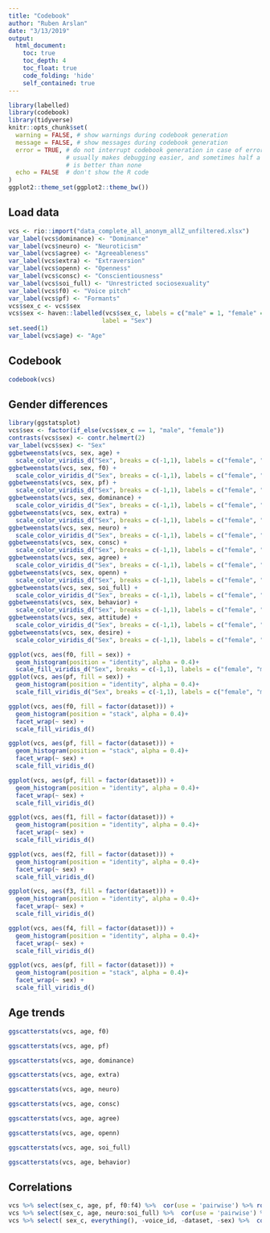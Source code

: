 ```yaml
---
title: "Codebook"
author: "Ruben Arslan"
date: "3/13/2019"
output:
  html_document:
    toc: true
    toc_depth: 4
    toc_float: true
    code_folding: 'hide'
    self_contained: true
---
```


```r
library(labelled)
library(codebook)
library(tidyverse)
knitr::opts_chunk$set(
  warning = FALSE, # show warnings during codebook generation
  message = FALSE, # show messages during codebook generation
  error = TRUE, # do not interrupt codebook generation in case of errors,
                # usually makes debugging easier, and sometimes half a codebook
                # is better than none
  echo = FALSE  # don't show the R code
)
ggplot2::theme_set(ggplot2::theme_bw())
```

## Load data

```r
vcs <- rio::import("data_complete_all_anonym_allZ_unfiltered.xlsx")
var_label(vcs$dominance) <- "Dominance"
var_label(vcs$neuro) <- "Neuroticism"
var_label(vcs$agree) <- "Agreeableness"
var_label(vcs$extra) <- "Extraversion"
var_label(vcs$openn) <- "Openness"
var_label(vcs$consc) <- "Conscientiousness"
var_label(vcs$soi_full) <- "Unrestricted sociosexuality"
var_label(vcs$f0) <- "Voice pitch"
var_label(vcs$pf) <- "Formants"
vcs$sex_c <- vcs$sex
vcs$sex <- haven::labelled(vcs$sex_c, labels = c("male" = 1, "female" = -1),
                          label = "Sex")
set.seed(1)
var_label(vcs$age) <- "Age"
```

## Codebook

```r
codebook(vcs)
```

## Gender differences
```r
library(ggstatsplot)
vcs$sex <- factor(if_else(vcs$sex_c == 1, "male", "female"))
contrasts(vcs$sex) <- contr.helmert(2)
var_label(vcs$sex) <- "Sex"
ggbetweenstats(vcs, sex, age) +
  scale_color_viridis_d("Sex", breaks = c(-1,1), labels = c("female", "male")) 
ggbetweenstats(vcs, sex, f0) +
  scale_color_viridis_d("Sex", breaks = c(-1,1), labels = c("female", "male")) 
ggbetweenstats(vcs, sex, pf) +
  scale_color_viridis_d("Sex", breaks = c(-1,1), labels = c("female", "male")) 
ggbetweenstats(vcs, sex, dominance) +
  scale_color_viridis_d("Sex", breaks = c(-1,1), labels = c("female", "male")) 
ggbetweenstats(vcs, sex, extra) +
  scale_color_viridis_d("Sex", breaks = c(-1,1), labels = c("female", "male")) 
ggbetweenstats(vcs, sex, neuro) +
  scale_color_viridis_d("Sex", breaks = c(-1,1), labels = c("female", "male")) 
ggbetweenstats(vcs, sex, consc) +
  scale_color_viridis_d("Sex", breaks = c(-1,1), labels = c("female", "male")) 
ggbetweenstats(vcs, sex, agree) +
  scale_color_viridis_d("Sex", breaks = c(-1,1), labels = c("female", "male")) 
ggbetweenstats(vcs, sex, openn) +
  scale_color_viridis_d("Sex", breaks = c(-1,1), labels = c("female", "male")) 
ggbetweenstats(vcs, sex, soi_full) +
  scale_color_viridis_d("Sex", breaks = c(-1,1), labels = c("female", "male")) 
ggbetweenstats(vcs, sex, behavior) +
  scale_color_viridis_d("Sex", breaks = c(-1,1), labels = c("female", "male")) 
ggbetweenstats(vcs, sex, attitude) +
  scale_color_viridis_d("Sex", breaks = c(-1,1), labels = c("female", "male")) 
ggbetweenstats(vcs, sex, desire) +
  scale_color_viridis_d("Sex", breaks = c(-1,1), labels = c("female", "male")) 

ggplot(vcs, aes(f0, fill = sex)) + 
  geom_histogram(position = "identity", alpha = 0.4)+
  scale_fill_viridis_d("Sex", breaks = c(-1,1), labels = c("female", "male")) 
ggplot(vcs, aes(pf, fill = sex)) + 
  geom_histogram(position = "identity", alpha = 0.4)+
  scale_fill_viridis_d("Sex", breaks = c(-1,1), labels = c("female", "male")) 

ggplot(vcs, aes(f0, fill = factor(dataset))) + 
  geom_histogram(position = "stack", alpha = 0.4)+
  facet_wrap(~ sex) +
  scale_fill_viridis_d()

ggplot(vcs, aes(pf, fill = factor(dataset))) + 
  geom_histogram(position = "stack", alpha = 0.4)+
  facet_wrap(~ sex) +
  scale_fill_viridis_d()

ggplot(vcs, aes(pf, fill = factor(dataset))) + 
  geom_histogram(position = "identity", alpha = 0.4)+
  facet_wrap(~ sex) +
  scale_fill_viridis_d()

ggplot(vcs, aes(f1, fill = factor(dataset))) + 
  geom_histogram(position = "identity", alpha = 0.4)+
  facet_wrap(~ sex) +
  scale_fill_viridis_d()

ggplot(vcs, aes(f2, fill = factor(dataset))) + 
  geom_histogram(position = "identity", alpha = 0.4)+
  facet_wrap(~ sex) +
  scale_fill_viridis_d()

ggplot(vcs, aes(f3, fill = factor(dataset))) + 
  geom_histogram(position = "identity", alpha = 0.4)+
  facet_wrap(~ sex) +
  scale_fill_viridis_d()

ggplot(vcs, aes(f4, fill = factor(dataset))) + 
  geom_histogram(position = "identity", alpha = 0.4)+
  facet_wrap(~ sex) +
  scale_fill_viridis_d()

ggplot(vcs, aes(pf, fill = factor(dataset))) + 
  geom_histogram(position = "stack", alpha = 0.4)+
  facet_wrap(~ sex) +
  scale_fill_viridis_d()
```

## Age trends
```r
ggscatterstats(vcs, age, f0)
```


```r
ggscatterstats(vcs, age, pf)
```


```r
ggscatterstats(vcs, age, dominance)
```


```r
ggscatterstats(vcs, age, extra)
```


```r
ggscatterstats(vcs, age, neuro)
```

```r
ggscatterstats(vcs, age, consc)
```

```r
ggscatterstats(vcs, age, agree)
```

```r
ggscatterstats(vcs, age, openn)
```

```r
ggscatterstats(vcs, age, soi_full)
```

```r
ggscatterstats(vcs, age, behavior)
```


## Correlations
```r
vcs %>% select(sex_c, age, pf, f0:f4) %>%  cor(use = 'pairwise') %>% round(2)
vcs %>% select(sex_c, age, neuro:soi_full) %>%  cor(use = 'pairwise') %>% round(2)
vcs %>% select( sex_c, everything(), -voice_id, -dataset, -sex) %>%  cor(use = 'pairwise') %>% round(2)
```

